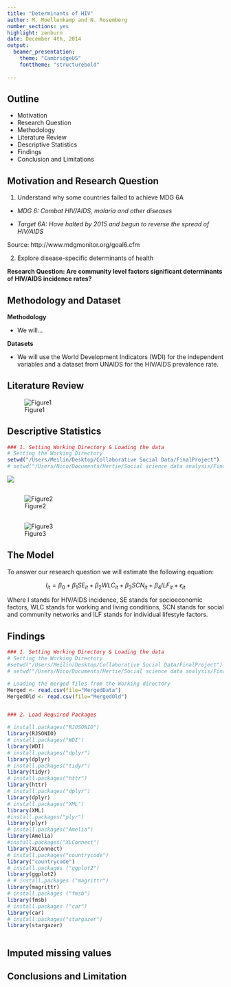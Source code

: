 ```yaml
---
title: "Determinants of HIV"
author: M. Moellenkamp and N. Rosemberg
number_sections: yes
highlight: zenburn
date: December 4th, 2014
output:
  beamer_presentation:
    theme: "CambridgeUS"
    fonttheme: "structurebold"
   
---
```


## Outline

- Motivation
- Research Question
- Methodology
- Literature Review
- Descriptive Statistics 
- Findings
- Conclusion and Limitations

## Motivation and Research Question

1. Understand why some countries failed to achieve MDG 6A

- *MDG 6: Combat HIV/AIDS, malaria and other diseases*

- *Target 6A: Have halted by 2015 and begun to reverse the spread of HIV/AIDS*

Source: http://www.mdgmonitor.org/goal6.cfm

2. Explore disease-specific determinants of health

**Research Question: Are community level factors significant determinants of HIV/AIDS incidence rates?**

## Methodology and Dataset

**Methodology**

- We will...

**Datasets**

- We will use the World Development Indicators (WDI) for the independent variables and a dataset from UNAIDS for the HIV/AIDS prevalence rate.

## Literature Review

![Figure1](http://www.publichealth.ie/sites/default/files/D-%26-W.jpg)

## Descriptive Statistics

```r

### 1. Setting Working Directory & Loading the data
# Setting the Working Directory
setwd("/Users/Meilin/Desktop/Collaborative Social Data/FinalProject")
# setwd("/Users/Nico/Documents/Hertie/Social science data analysis/Final project/FinalProject")
```

<img src="fig2.png" align="center">


##
### 
![Figure2](fig2.png)


##
###
![Figure3](fig3.png)

## The Model

To answer our research question we will estimate the following equation:

$$ I_{it} = {\beta}_0 +{\beta}_1 SE_{it} + {\beta}_2 WLC_{it} + {\beta}_3 SCN_{it} + {\beta}_4 ILF_{it} + {\epsilon}_{it}$$

Where I stands for HIV/AIDS incidence, SE stands for socioeconomic factors, WLC stands for working and living conditions, SCN stands for social and community networks and ILF stands for individual lifestyle factors. 
 

## Findings

```r

### 1. Setting Working Directory & Loading the data
# Setting the Working Directory
#setwd("/Users/Meilin/Desktop/Collaborative Social Data/FinalProject")
# setwd("/Users/Nico/Documents/Hertie/Social science data analysis/Final project/FinalProject")

# Loading the merged files from the Working directory
Merged <- read.csv(file="MergedData")
MergedOld <- read.csv(file="MergedOld")


### 2. Load Required Packages

# install.packages("RJOSONIO")  
library(RJSONIO)
# install.packages("WDI")  
library(WDI)
# install.packages("dplyr")  
library(dplyr) 
# install.packages("tidyr")  
library(tidyr)
# install.packages("httr")  
library(httr) 
# install.packages("dplyr")  
library(dplyr)
# install.packages("XML")  
library(XML)
#install.packages("plyr")
library(plyr)
# install.packages("Amelia")  
library(Amelia) 
#install.packages("XLConnect")
library(XLConnect)    
# install.packages("countrycode")
library("countrycode")
# install.packages ("ggplot2")
library(ggplot2)
# # install.packages ("magrittr")
library(magrittr)
# install.packages ("fmsb")
library(fmsb)
# install.packages ("car")
library(car)
# install.packages("stargazer")
library(stargazer)



```

## Imputed missing values



## Conclusions and Limitation


